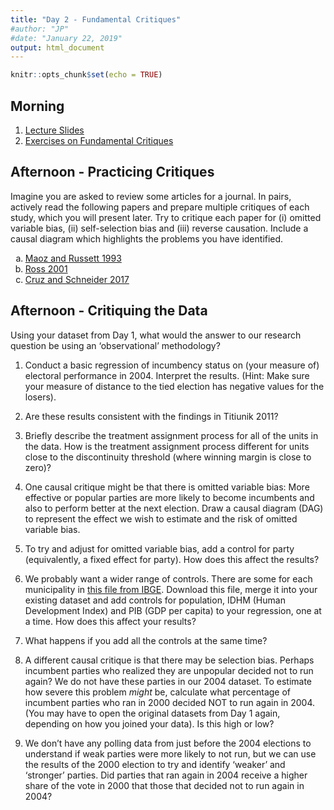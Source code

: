 ```yaml
---
title: "Day 2 - Fundamental Critiques"
#author: "JP"
#date: "January 22, 2019"
output: html_document
---
```


```r
knitr::opts_chunk$set(echo = TRUE)
```

## Morning

1. [Lecture Slides](https://jonnyphillips.github.io/Causal_Critiques_2020/Day 2/Slides_Day_2_v3.pdf)
2. [Exercises on Fundamental Critiques](https://jonnyphillips.github.io/Causal_Critiques_2020/Day 2/Day_2_exercises.html)

## Afternoon - Practicing Critiques

Imagine you are asked to review some articles for a journal. In pairs, actively read the following papers and prepare multiple critiques of each study, which you will present later. Try to critique each paper for (i) omitted variable bias, (ii) self-selection bias and (iii) reverse causation. Include a causal diagram which highlights the problems you have identified.

a. [Maoz and Russett 1993](https://jonnyphillips.github.io/Causal_Critiques_2020/Day 2/Papers for Critique/Maoz and Russett 1993.pdf)
b. [Ross 2001](https://jonnyphillips.github.io/Causal_Critiques_2020/Day 2/Papers for Critique/Ross 2001.pdf)
c. [Cruz and Schneider 2017](https://jonnyphillips.github.io/Causal_Critiques_2020/Day 2/Papers for Critique/Cruz_Schneider_2017.pdf)   

## Afternoon - Critiquing the Data

Using your dataset from Day 1, what would the answer to our research question be using an 'observational' methodology? 

1. Conduct a basic regression of incumbency status on (your measure of) electoral performance in 2004. Interpret the results. (Hint: Make sure your measure of distance to the tied election has negative values for the losers).

2. Are these results consistent with the findings in Titiunik 2011? 

3. Briefly describe the treatment assignment process for all of the units in the data. How is the treatment assignment process different for units close to the discontinuity threshold (where winning margin is close to zero)?

4. One causal critique might be that there is omitted variable bias: More effective or popular parties are more likely to become incumbents and also to perform better at the next election. Draw a causal diagram (DAG) to represent the effect we wish to estimate and the risk of omitted variable bias.

5. To try and adjust for omitted variable bias, add a control for party (equivalently, a fixed effect for party). How does this affect the results?

6. We probably want a wider range of controls. There are some for each municipality in [this file from IBGE](https://jonnyphillips.github.io/Causal_Critiques_2020/Replication/Mun_data.csv). Download this file, merge it into your existing dataset and add controls for population, IDHM (Human Development Index) and PIB (GDP per capita) to your regression, one at a time. How does this affect your results? 

7. What happens if you add all the controls at the same time?

8. A different causal critique is that there may be selection bias. Perhaps incumbent parties who realized they are unpopular decided not to run again? We do not have these parties in our 2004 dataset. To estimate how severe this problem *might* be, calculate what percentage of incumbent parties who ran in 2000 decided NOT to run again in 2004. (You may have to open the original datasets from Day 1 again, depending on how you joined your data). Is this high or low?

9. We don't have any polling data from just before the 2004 elections to understand if weak parties were more likely to not run, but we can use the results of the 2000 election to try and identify 'weaker' and 'stronger' parties. Did parties that ran again in 2004 receive a higher share of the vote in 2000 that those that decided not to run again in 2004?

